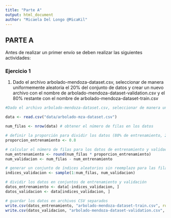 ```yaml
---
title: "Parte A"
output: html_document
author: "Micaela Del Longo @MicaKil"
---
```


## PARTE A
Antes de realizar un primer envío se deben realizar las siguientes actividades:

### Ejercicio 1

1. Dado el archivo arbolado-mendoza-dataset.csv, seleccionar de manera uniformemente aleatoria el 20% del conjunto de datos y crear un nuevo archivo con el nombre de arbolado-mendoza-dataset-validation.csv y el 80% restante con el nombre de arbolado-mendoza-dataset-train.csv

```r
#Dado el archivo arbolado-mendoza-dataset.csv, seleccionar de manera uniformemente aleatoria el 20% del conjunto de datos y crear un nuevo archivo con el nombre de arbolado-mendoza-dataset-validation.csv y el 80% restante con el nombre de arbolado-mendoza-dataset-train.csv

data <- read.csv("data/arbolado-mza-dataset.csv")

num_filas <- nrow(data) # obtener el número de filas en los datos

# definir la proporción para dividir los datos (80% de entrenamiento, 20% de validación)
proporcion_entrenamiento <- 0.8

# calcular el número de filas para los datos de entrenamiento y validación
num_entrenamiento <- round(num_filas * proporcion_entrenamiento)
num_validacion <- num_filas - num_entrenamiento

# generar un conjunto de índices aleatorios sin reemplazo para las filas de validación
indices_validacion <- sample(1:num_filas, num_validacion)

# dividir los datos en conjuntos de entrenamiento y validación
datos_entrenamiento <- data[-indices_validacion, ]
datos_validacion <- data[indices_validacion, ]

# guardar los datos en archivos CSV separados
write.csv(datos_entrenamiento, "arbolado-mendoza-dataset-train.csv", row.names = FALSE)
write.csv(datos_validacion, "arbolado-mendoza-dataset-validation.csv", row.names = FALSE)
```

